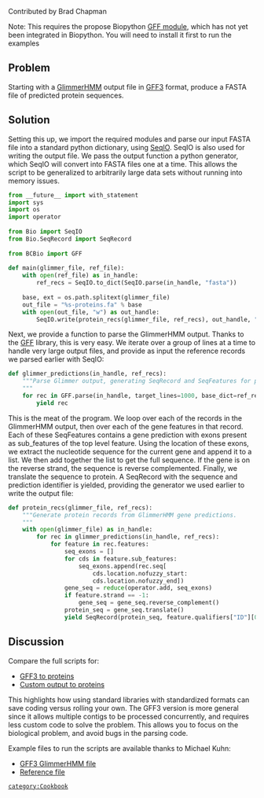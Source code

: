 Contributed by Brad Chapman

Note: This requires the propose Biopython [http://github.com/chapmanb/bcbb/tree/master/gff/ GFF module], which has not yet been integrated in Biopython. You will need to install it first to run the examples

== Problem ==

Starting with a [http://www.cbcb.umd.edu/software/GlimmerHMM/ GlimmerHMM] output file in [http://www.sequenceontology.org/gff3.shtml GFF3] format, produce a FASTA file of predicted protein sequences.

== Solution ==

Setting this up, we import the required modules and parse our input FASTA file into a standard python dictionary, using [http://www.biopython.org/wiki/SeqIO SeqIO]. SeqIO is also used for writing the output file. We pass the output function a python generator, which SeqIO will convert into FASTA files one at a time. This allows the script to be generalized to arbitrarily large data sets without running into memory issues.

<source lang=python>
from __future__ import with_statement
import sys
import os
import operator
 
from Bio import SeqIO
from Bio.SeqRecord import SeqRecord
 
from BCBio import GFF
 
def main(glimmer_file, ref_file):
    with open(ref_file) as in_handle:
        ref_recs = SeqIO.to_dict(SeqIO.parse(in_handle, "fasta"))
 
    base, ext = os.path.splitext(glimmer_file)
    out_file = "%s-proteins.fa" % base
    with open(out_file, "w") as out_handle:
        SeqIO.write(protein_recs(glimmer_file, ref_recs), out_handle, "fasta")
</source>

Next, we provide a function to parse the GlimmerHMM output. Thanks to the [http://www.biopython.org/wiki/GFF_Parsing GFF] library, this is very easy. We iterate over a group of lines at a time to handle very large output files, and provide as input the reference records we parsed earlier with SeqIO:

<source lang=python>
def glimmer_predictions(in_handle, ref_recs):
    """Parse Glimmer output, generating SeqRecord and SeqFeatures for predictions
    """
    for rec in GFF.parse(in_handle, target_lines=1000, base_dict=ref_recs):
        yield rec
</source>

This is the meat of the program. We loop over each of the records in the GlimmerHMM output, then over each of the gene features in that record. Each of these SeqFeatures contains a gene prediction with exons present as sub_features of the top level feature. Using the location of these exons, we extract the nucleotide sequence for the current gene and append it to a list. We then add together the list to get the full sequence. If the gene is on the reverse strand, the sequence is reverse complemented. Finally, we translate the sequence to protein. A SeqRecord with the sequence and prediction identifier is yielded, providing the generator we used earlier to write the output file:

<source lang=python>
def protein_recs(glimmer_file, ref_recs):
    """Generate protein records from GlimmerHMM gene predictions.
    """
    with open(glimmer_file) as in_handle:
        for rec in glimmer_predictions(in_handle, ref_recs):
            for feature in rec.features:
                seq_exons = []
                for cds in feature.sub_features:
                    seq_exons.append(rec.seq[
                        cds.location.nofuzzy_start:
                        cds.location.nofuzzy_end])
                gene_seq = reduce(operator.add, seq_exons)
                if feature.strand == -1:
                    gene_seq = gene_seq.reverse_complement()
                protein_seq = gene_seq.translate()
                yield SeqRecord(protein_seq, feature.qualifiers["ID"][0], "", "")
</source>

== Discussion ==

Compare the full scripts for:

* [http://github.com/chapmanb/bcbb/blob/master/biopython/glimmergff_to_proteins.py GFF3 to proteins]
* [http://github.com/chapmanb/bcbb/blob/master/biopython/glimmer_to_proteins.py Custom output to proteins]

This highlights how using standard libraries with standardized formats can save coding versus rolling your own. The GFF3 version is more general since it allows multiple contigs to be processed concurrently, and requires less custom code to solve the problem. This allows you to focus on the biological problem, and avoid bugs in the parsing code.

Example files to run the scripts are available thanks to Michael Kuhn:

* [http://github.com/chapmanb/bcbb/blob/master/biopython/glimmer.gff GFF3 GlimmerHMM file]
* [http://github.com/chapmanb/bcbb/blob/master/biopython/ref.fa Reference file]

 [[category:Cookbook]]